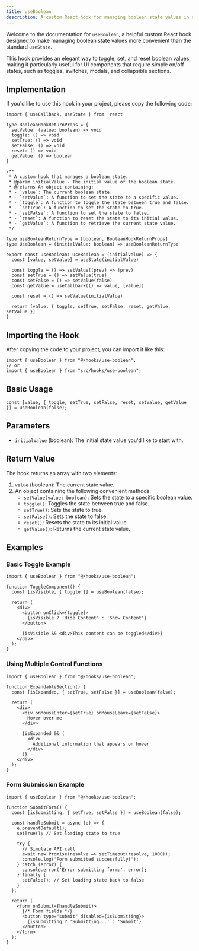 ```yaml
---
title: useBoolean
description: A custom React hook for managing boolean state values in a convenient way.
---
```


Welcome to the documentation for `useBoolean`, a helpful custom React hook designed to make managing boolean state values more convenient than the standard `useState`.

This hook provides an elegant way to toggle, set, and reset boolean values, making it particularly useful for UI components that require simple on/off states, such as toggles, switches, modals, and collapsible sections.


<ComponentPreview name="use-boolean"/>

## Implementation

If you'd like to use this hook in your project, please copy the following code:

```tsx
import { useCallback, useState } from 'react'

type BooleanHookReturnProps = {
  setValue: (value: boolean) => void
  toggle: () => void
  setTrue: () => void
  setFalse: () => void
  reset: () => void
  getValue: () => boolean
}

/**
 * A custom hook that manages a boolean state.
 * @param initialValue - The initial value of the boolean state.
 * @returns An object containing:
 * - `value`: The current boolean state.
 * - `setValue`: A function to set the state to a specific value.
 * - `toggle`: A function to toggle the state between true and false.
 * - `setTrue`: A function to set the state to true.
 * - `setFalse`: A function to set the state to false.
 * - `reset`: A function to reset the state to its initial value.
 * - `getValue`: A function to retrieve the current state value.
 */

type useBooleanReturnType = [boolean, BooleanHookReturnProps]
type UseBoolean = (initialValue: boolean) => useBooleanReturnType

export const useBoolean: UseBoolean = (initialValue) => {
  const [value, setValue] = useState(initialValue)

  const toggle = () => setValue((prev) => !prev)
  const setTrue = () => setValue(true)
  const setFalse = () => setValue(false)
  const getValue = useCallback(() => value, [value])

  const reset = () => setValue(initialValue)

  return [value, { toggle, setTrue, setFalse, reset, getValue, setValue }]
}
```

## Importing the Hook

After copying the code to your project, you can import it like this:

```tsx
import { useBoolean } from "@/hooks/use-boolean";
// or
import { useBoolean } from "src/hooks/use-boolean";
```

## Basic Usage

```tsx
const [value, { toggle, setTrue, setFalse, reset, setValue, getValue }] = useBoolean(false);
```

## Parameters

- `initialValue` (boolean): The initial state value you'd like to start with.

## Return Value

The hook returns an array with two elements:

1. `value` (boolean): The current state value.
2. An object containing the following convenient methods:
   - `setValue(value: boolean)`: Sets the state to a specific boolean value.
   - `toggle()`: Toggles the state between true and false.
   - `setTrue()`: Sets the state to true.
   - `setFalse()`: Sets the state to false.
   - `reset()`: Resets the state to its initial value.
   - `getValue()`: Returns the current state value.

## Examples

### Basic Toggle Example

```tsx
import { useBoolean } from "@/hooks/use-boolean";

function ToggleComponent() {
  const [isVisible, { toggle }] = useBoolean(false);
  
  return (
    <div>
      <button onClick={toggle}>
        {isVisible ? 'Hide Content' : 'Show Content'}
      </button>
      
      {isVisible && <div>This content can be toggled</div>}
    </div>
  );
}
```

### Using Multiple Control Functions

```tsx
import { useBoolean } from "@/hooks/use-boolean";

function ExpandableSection() {
  const [isExpanded, { setTrue, setFalse }] = useBoolean(false);
  
  return (
    <div>
      <div onMouseEnter={setTrue} onMouseLeave={setFalse}>
        Hover over me
      </div>
      
      {isExpanded && (
        <div>
          Additional information that appears on hover
        </div>
      )}
    </div>
  );
}
```

### Form Submission Example

```tsx
import { useBoolean } from "@/hooks/use-boolean";

function SubmitForm() {
  const [isSubmitting, { setTrue, setFalse }] = useBoolean(false);
  
  const handleSubmit = async (e) => {
    e.preventDefault();
    setTrue(); // Set loading state to true
    
    try {
      // Simulate API call
      await new Promise(resolve => setTimeout(resolve, 1000));
      console.log('Form submitted successfully!');
    } catch (error) {
      console.error('Error submitting form:', error);
    } finally {
      setFalse(); // Set loading state back to false
    }
  };
  
  return (
    <form onSubmit={handleSubmit}>
      {/* Form fields */}
      <button type="submit" disabled={isSubmitting}>
        {isSubmitting ? 'Submitting...' : 'Submit'}
      </button>
    </form>
  );
}
```


